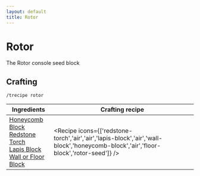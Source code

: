 ```yaml
---
layout: default
title: Rotor
---
```



Rotor
===================

The Rotor console seed block 

## Crafting

`/trecipe rotor`

| Ingredients | Crafting recipe |
| ----------- | --------------- |
| [Honeycomb Block](https://minecraft.wiki/w/Honeycomb_Block)<br/>[Redstone Torch](https://minecraft.wiki/w/Redstone_Torch)<br/>[Lapis Block](https://minecraft.wiki/w/Lapis_Block)<br/>[Wall or Floor Block](/walls) | <Recipe icons={['redstone-torch','air','air','lapis-block','air','wall-block','honeycomb-block','air','floor-block','rotor-seed']} /> |

